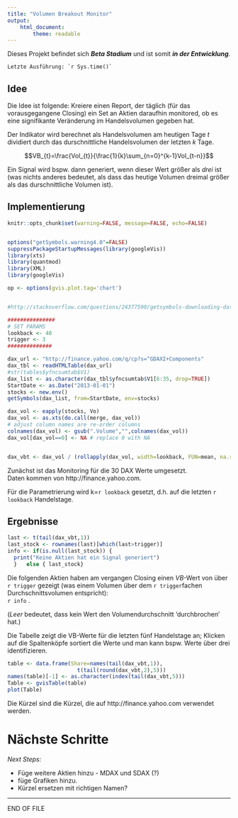 ```yaml
---
title: "Volumen Breakout Monitor"
output: 
    html_document:
        theme: readable
---
```


Dieses Projekt befindet sich ___Beta Stadium___ und ist somit ___in der Entwicklung___.

```Letzte Ausführung: `r Sys.time()` ```   


## Idee  

Die Idee ist folgende: Kreiere einen Report, der täglich (für das vorausgegangene Closing) ein Set an Aktien daraufhin monitored, ob es eine signifikante Veränderung im Handelsvolumen gegeben hat.

Der Indikator wird berechnet als Handelsvolumen am heutigen Tage $t$ dividiert durch das durschnittliche Handelsvolumen der letzten $k$ Tage. 

$$VB_{t}=\frac{Vol_{t}}{\frac{1}{k}\sum_{n=0}^{k-1}Vol_{t-n}}$$

Ein Signal wird bspw. dann generiert, wenn dieser Wert größer als _drei_ ist (was nichts anderes bedeutet, als dass das heutige Volumen dreimal größer als das durschnittliche Volumen ist).

## Implementierung

```r
knitr::opts_chunk$set(warning=FALSE, message=FALSE, echo=FALSE)


options("getSymbols.warning4.0"=FALSE)
suppressPackageStartupMessages(library(googleVis))
library(xts)
library(quantmod)
library(XML)
library(googleVis)

op <- options(gvis.plot.tag='chart')


#http://stackoverflow.com/questions/24377590/getsymbols-downloading-data-for-multiple-symbols-and-calculate-returns

###############
# SET PARAMS
lookback <- 40
trigger <- 3
##############

dax_url <- "http://finance.yahoo.com/q/cp?s=^GDAXI+Components"
dax_tbl <- readHTMLTable(dax_url)
#str(tables$yfncsumtab$V1)
dax_list <- as.character(dax_tbl$yfncsumtab$V1[6:35, drop=TRUE])
StartDate <- as.Date("2013-01-01")
stocks <- new.env()
getSymbols(dax_list, from=StartDate, env=stocks)

dax_vol <- eapply(stocks, Vo)
dax_vol <- as.xts(do.call(merge, dax_vol))
# adjust column names are re-order columns
colnames(dax_vol) <- gsub(".Volume","",colnames(dax_vol))
dax_vol[dax_vol==0] <- NA # replace 0 with NA


dax_vbt <- dax_vol / (rollapply(dax_vol, width=lookback, FUN=mean, na.rm=T, align="right"))


```


Zunächst ist das Monitoring für die 30 DAX Werte umgesetzt.  
Daten kommen von http://finance.yahoo.com.

Für die Parametrierung wird k=`r lookback` gesetzt, d.h. auf die letzten `r lookback` Handelstage.


## Ergebnisse  

```r
last <- t(tail(dax_vbt,1))
last_stock <- rownames(last)[which(last>trigger)]
info <- if(is.null(last_stock)) {
  print("Keine Aktien hat ein Signal generiert")
  }   else { last_stock}
```

Die folgenden Aktien haben am vergangen Closing einen $VB$-Wert von über `r trigger` gezeigt (was einem Volumen über dem `r trigger`fachen Durchschnittsvolumen entspricht):  
`r info`  .

(_Leer_ bedeutet, dass kein Wert den Volumendurchschnitt 'durchbrochen' hat.)  

Die Tabelle zeigt die VB-Werte für die letzten fünf Handelstage an; Klicken auf die Spaltenköpfe sortiert die Werte und man kann bspw. Werte über drei identifizieren.

```r
table <- data.frame(Share=names(tail(dax_vbt,1)),          
                      t(tail(round(dax_vbt,2),5)))
names(table)[-1] <- as.character(index(tail(dax_vbt,5)))
Table <- gvisTable(table)
plot(Table)
```

Die Kürzel sind die Kürzel, die auf http://finance.yahoo.com verwendet werden.

# Nächste Schritte  

_Next Steps:_

- Füge weitere Aktien hinzu - MDAX und SDAX (?)
- füge Grafiken hinzu.
- Kürzel ersetzen mit richtigen Namen?

-----

END OF FILE

